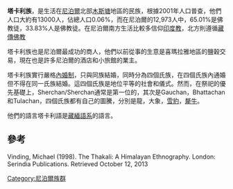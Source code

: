 '''塔卡利族'''，是生活在[[尼泊爾|尼泊爾]]北部[[木斯塘|木斯塘]]地區的民族，根據2001年人口普查，他們人口大約有13000人，佔總人口0.06%，而在尼泊爾的12,973人中，65.01%是佛教徒，33.83%人是佛教徒。在尼泊爾南方生活比較多信仰[[印度教|印度教]]，北方則遵循[[藏傳佛教|藏傳佛教]]

塔卡利族也是尼泊爾最成功的商人，他們以前從事的生意是喜瑪拉雅地區的鹽穀交易，現在也是許多尼泊爾的酒店和小旅館的業主。

塔卡利族實行嚴格[[內婚制|內婚制]]，只與同族結婚，同時分為四個氏族，在四個氏族內通婚但不得在同一氏族結婚。這四個氏族是地位平等的社會和儀式。然而，在祭祀的優先基礎上，Sherchan/Sherchan通常是第一位的，其次是Gauchan，Bhattachan和Tulachan，四個氏族都有自己的圖騰，分別是龍，大象，[[雪豹|雪豹]]，[[犛牛|犛牛]]。

他們的語言塔卡利語是[[藏緬語系|藏緬語系]]的語言。

==參考==
Vinding, Michael (1998). The Thakali: A Himalayan Ethnography. London: Serindia Publications. Retrieved October 12, 2013

[[Category:尼泊爾族群|Category:尼泊爾族群]]